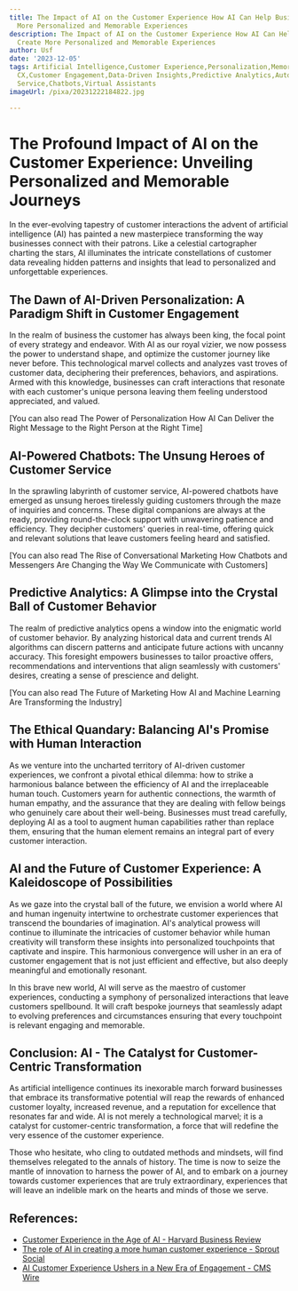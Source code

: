 ```yaml
---
title: The Impact of AI on the Customer Experience How AI Can Help Businesses Create
  More Personalized and Memorable Experiences
description: The Impact of AI on the Customer Experience How AI Can Help Businesses
  Create More Personalized and Memorable Experiences
author: Usf
date: '2023-12-05'
tags: Artificial Intelligence,Customer Experience,Personalization,Memorable Experiences,AI-Powered
  CX,Customer Engagement,Data-Driven Insights,Predictive Analytics,Automated Customer
  Service,Chatbots,Virtual Assistants
imageUrl: /pixa/20231222184822.jpg

---
```

# The Profound Impact of AI on the Customer Experience: Unveiling Personalized and Memorable Journeys

In the ever-evolving tapestry of customer interactions the advent of  artificial intelligence (AI) has painted a new masterpiece transforming the way businesses connect with their patrons. Like a celestial cartographer charting the stars, AI  illuminates the intricate constellations  of customer  data revealing hidden patterns and insights that lead to personalized and unforgettable experiences.

## The Dawn of  AI-Driven Personalization: A Paradigm  Shift in Customer Engagement

In the realm of business  the customer  has always been king,  the focal point of every strategy and endeavor. With AI as our royal vizier, we now  possess the power to understand shape, and optimize the customer journey like never before.  This technological marvel collects and analyzes vast troves of customer data,  deciphering their preferences,  behaviors, and aspirations. Armed with this knowledge, businesses can  craft interactions that resonate with each customer's unique persona leaving them feeling understood  appreciated, and valued.

[You can also read The Power of Personalization How AI Can Deliver the Right Message to the Right Person at the Right Time]


## AI-Powered Chatbots: The Unsung  Heroes of Customer Service

In  the sprawling labyrinth of customer service, AI-powered chatbots have emerged as unsung heroes tirelessly guiding customers  through the  maze of inquiries and concerns. These digital companions are always  at the ready, providing round-the-clock support with unwavering patience and efficiency. They decipher  customers' queries in real-time, offering quick and relevant  solutions that leave customers feeling  heard and satisfied.

[You can also read The Rise of Conversational Marketing How Chatbots and Messengers Are Changing the Way We Communicate with Customers]


## Predictive Analytics: A Glimpse into the Crystal Ball of Customer Behavior

The realm of predictive analytics opens a window into the enigmatic  world of customer behavior.  By analyzing historical data  and current trends  AI algorithms can discern  patterns and  anticipate future actions with uncanny accuracy. This foresight  empowers businesses to tailor proactive offers, recommendations and interventions that align seamlessly with customers' desires, creating a sense of prescience and delight.

[You  can also read The Future of Marketing How AI and Machine Learning Are Transforming the Industry]


## The Ethical Quandary: Balancing AI's Promise with Human Interaction

As we venture  into the uncharted territory of AI-driven  customer experiences, we confront  a pivotal ethical dilemma: how to strike a harmonious balance between the efficiency of AI and the irreplaceable human touch. Customers  yearn for authentic connections, the  warmth of human empathy, and the assurance that they are dealing with fellow beings who genuinely care about their well-being. Businesses must tread carefully, deploying AI as a tool to augment human capabilities rather  than replace them, ensuring that the human element remains an integral part of every customer interaction.

## AI and the Future of Customer Experience: A Kaleidoscope  of  Possibilities

As we gaze into  the  crystal ball of the future,  we envision a  world where AI and human ingenuity intertwine to orchestrate customer experiences that  transcend the boundaries of imagination. AI's analytical  prowess will continue to illuminate the intricacies of customer behavior while human creativity  will transform these insights  into personalized touchpoints that captivate and inspire. This harmonious convergence will usher in an era of  customer  engagement that is not just efficient and effective, but also deeply meaningful and emotionally resonant.

In this brave new world,  AI will serve as the maestro of customer  experiences, conducting a symphony of personalized interactions that  leave customers spellbound. It will  craft bespoke journeys  that seamlessly adapt to evolving preferences and  circumstances ensuring that every touchpoint is relevant engaging and  memorable.

## Conclusion: AI -  The Catalyst for  Customer-Centric Transformation

As artificial intelligence continues  its inexorable march  forward businesses that  embrace its transformative potential will reap the rewards of enhanced customer loyalty, increased revenue, and a reputation for excellence that resonates  far and wide. AI is not merely a technological marvel; it is a catalyst for customer-centric transformation, a force that will redefine the very essence of  the customer experience.

Those who hesitate, who cling to  outdated methods and mindsets,  will find themselves relegated to the annals of history. The time is now  to seize the mantle of innovation to  harness the power of AI, and to embark on a  journey towards  customer experiences that are truly  extraordinary, experiences that will leave an indelible mark on the hearts and minds  of those we serve.

## References:
- [Customer Experience in the Age of AI - Harvard Business Review](https://hbr.org/2022/03/customer-experience-in-the-age-of-ai)
- [The role of AI in creating a more human customer experience - Sprout Social](https://sproutsocial.com/insights/ai-customer-experience/)
- [AI Customer Experience Ushers in a New Era of Engagement - CMS Wire](https://www.cmswire.com/customer-experience/4-ways-that-ai-is-improving-the-customer-experience/)
